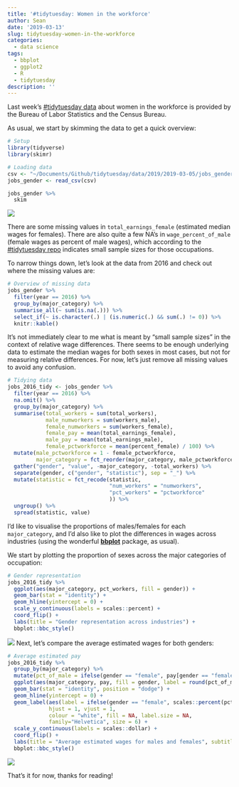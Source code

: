 ```yaml
---
title: '#tidytuesday: Women in the workforce'
author: Sean
date: '2019-03-13'
slug: tidytuesday-women-in-the-workforce
categories:
  - data science
tags:
  - bbplot
  - ggplot2
  - R
  - tidytuesday
description: ''
---
```


Last week's [#tidytuesday data](https://github.com/rfordatascience/tidytuesday/tree/master/data/2019/2019-03-05) about women in the workforce is provided by the Bureau of Labor Statistics and the Census Bureau.

As usual, we start by skimming the data to get a quick overview:

```r
# Setup
library(tidyverse)
library(skimr)

# Loading data
csv <- "~/Documents/Github/tidytuesday/data/2019/2019-03-05/jobs_gender.csv"
jobs_gender <- read_csv(csv)
```

```r
jobs_gender %>% 
  skim
```

![](/post/2019-03-13-tidytuesday-women-in-the-workforce_files/Screenshot 2019-03-13 at 21.00.31.png)

There are some missing values in `total_earnings_female` (estimated median wages for females). There are also quite a few NA's in `wage_percent_of_male` (female wages as percent of male wages), which according to the [#tidytuesday repo](https://github.com/rfordatascience/tidytuesday/tree/master/data/2019/2019-03-05) indicates small sample sizes for those occupations. 

To narrow things down, let's look at the data from 2016 and check out where the missing values are:

```r
# Overview of missing data
jobs_gender %>% 
  filter(year == 2016) %>% 
  group_by(major_category) %>% 
  summarise_all(~ sum(is.na(.))) %>% 
  select_if(~ is.character(.) | (is.numeric(.) && sum(.) != 0)) %>% 
  knitr::kable()
```

It's not immediately clear to me what is meant by "small sample sizes" in the context of relative wage differences. There seems to be enough underlying data to estimate the median wages for both sexes in most cases, but not for measuring relative differences. For now, let's just remove all missing values to avoid any confusion.

```r
# Tidying data
jobs_2016_tidy <- jobs_gender %>% 
  filter(year == 2016) %>% 
  na.omit() %>% 
  group_by(major_category) %>% 
  summarise(total_workers = sum(total_workers),
            male_numworkers = sum(workers_male),
            female_numworkers = sum(workers_female),
            female_pay = mean(total_earnings_female),
            male_pay = mean(total_earnings_male),
            female_pctworkforce = mean(percent_female) / 100) %>% 
  mutate(male_pctworkforce = 1 - female_pctworkforce,
         major_category = fct_reorder(major_category, male_pctworkforce)) %>%
  gather("gender", "value", -major_category, -total_workers) %>% 
  separate(gender, c("gender", "statistic"), sep = "_") %>% 
  mutate(statistic = fct_recode(statistic,
                                "num_workers" = "numworkers",
                                "pct_workers" = "pctworkforce"
                                )) %>% 
  ungroup() %>% 
  spread(statistic, value)
```

I'd like to visualise the proportions of males/females for each `major_category`, and I'd also like to plot the differences in wages across industries (using the wonderful [**bbplot**](https://github.com/bbc/bbplot) package, as usual). 

We start by plotting the proportion of sexes across the major categories of occupation:

```r
# Gender representation
jobs_2016_tidy %>% 
  ggplot(aes(major_category, pct_workers, fill = gender)) +
  geom_bar(stat = "identity") +
  geom_hline(yintercept = 0) +
  scale_y_continuous(labels = scales::percent) +
  coord_flip() +
  labs(title = "Gender representation across industries") +
  bbplot::bbc_style()
```

![](/post/2019-03-13-tidytuesday-women-in-the-workforce_files/p1.png)
Next, let's compare the average estimated wages for both genders:

```r
# Average estimated pay
jobs_2016_tidy %>% 
  group_by(major_category) %>% 
  mutate(pct_of_male = ifelse(gender == "female", pay[gender == "female"] / pay[gender == "male"], 1)) %>% 
  ggplot(aes(major_category, pay, fill = gender, label = round(pct_of_male, 2))) +
  geom_bar(stat = "identity", position = "dodge") +
  geom_hline(yintercept = 0) +
  geom_label(aes(label = ifelse(gender == "female", scales::percent(pct_of_male), NA)),
             hjust = 1, vjust = 1, 
             colour = "white", fill = NA, label.size = NA, 
             family="Helvetica", size = 6) +
  scale_y_continuous(labels = scales::dollar) +
  coord_flip() +
  labs(title = "Average estimated wages for males and females", subtitle = "Percentages indicate estimated female wages relative to estimated male wages in the same industry.") +
  bbplot::bbc_style()
```

![](/post/2019-03-13-tidytuesday-women-in-the-workforce_files/p2.png)

That's it for now, thanks for reading!